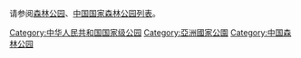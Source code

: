 请参阅[[森林公园|森林公园]]、[[中国国家森林公园列表|中国国家森林公园列表]]。

[[Category:中华人民共和国国家级公园‎|Category:中华人民共和国国家级公园‎]]
[[Category:亞洲國家公園|Category:亞洲國家公園]]
[[Category:中国森林公园|Category:中国森林公园]]